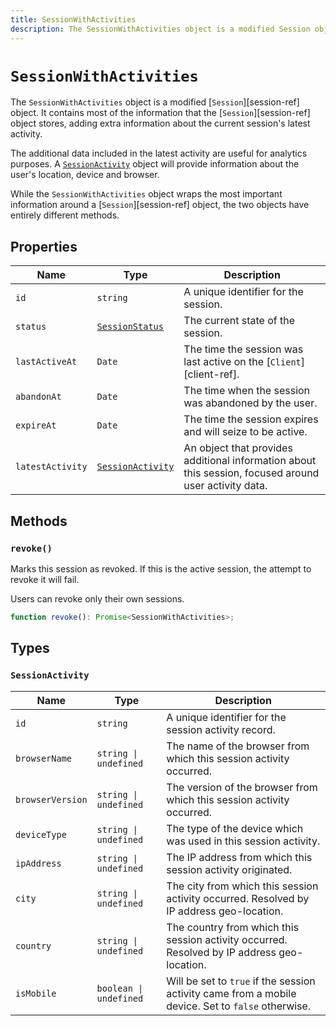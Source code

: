 ```yaml
---
title: SessionWithActivities
description: The SessionWithActivities object is a modified Session object. It contains most of the information that the Session object stores, adding extra information about the current session's latest activity.
---
```


# `SessionWithActivities`

The `SessionWithActivities` object is a modified [`Session`][session-ref] object. It contains most of the information that the [`Session`][session-ref] object stores, adding extra information about the current session's latest activity.

The additional data included in the latest activity are useful for analytics purposes. A [`SessionActivity`](#session-activity) object will provide information about the user's location, device and browser.

While the `SessionWithActivities` object wraps the most important information around a [`Session`][session-ref] object, the two objects have entirely different methods.

## Properties

| Name | Type | Description |
| --- | --- | --- |
| `id` | `string` | A unique identifier for the session. |
| `status` | [`SessionStatus`](/docs/references/javascript/types/session-status) | The current state of the session. |
| `lastActiveAt` | `Date` | The time the session was last active on the [`Client`][client-ref]. |
| `abandonAt` | `Date` | The time when the session was abandoned by the user. |
| `expireAt` | `Date` | The time the session expires and will seize to be active. |
| `latestActivity` | [`SessionActivity`](#session-activity) | An object that provides additional information about this session, focused around user activity data. |

## Methods

### `revoke()`

Marks this session as revoked. If this is the active session, the attempt to revoke it will fail.

Users can revoke only their own sessions.

```typescript
function revoke(): Promise<SessionWithActivities>;
```

## Types

### `SessionActivity`

| Name | Type | Description |
| --- | --- | --- |
| `id` | `string` | A unique identifier for the session activity record. |
| `browserName` | `string \| undefined` | The name of the browser from which this session activity occurred. |
| `browserVersion` | `string \| undefined` | The version of the browser from which this session activity occurred. |
| `deviceType` | `string \| undefined` | The type of the device which was used in this session activity. |
| `ipAddress` | `string \| undefined` | The IP address from which this session activity originated. |
| `city` | `string \| undefined` | The city from which this session activity occurred. Resolved by IP address geo-location. |
| `country` | `string \| undefined` | The country from which this session activity occurred. Resolved by IP address geo-location. |
| `isMobile` | `boolean \| undefined` | Will be set to `true` if the session activity came from a mobile device. Set to `false` otherwise. |
